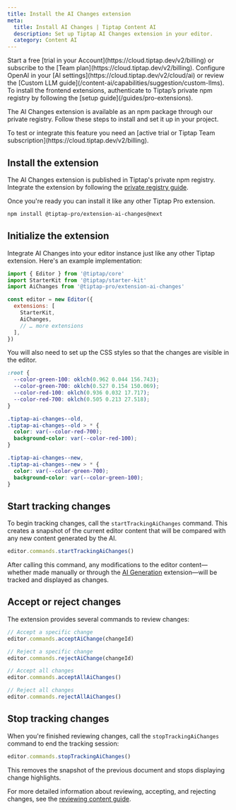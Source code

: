 ```yaml
---
title: Install the AI Changes extension
meta:
  title: Install AI Changes | Tiptap Content AI
  description: Set up Tiptap AI Changes extension in your editor.
  category: Content AI
---
```



<Requirements>
    <RequirementItem label="1. Activate trial or subscribe">
        Start a free [trial in your Account](https://cloud.tiptap.dev/v2/billing) or subscribe to the [Team plan](https://cloud.tiptap.dev/v2/billing).
    </RequirementItem>
    <RequirementItem label="2. Integrate an AI provider">
        Configure OpenAI in your [AI settings](https://cloud.tiptap.dev/v2/cloud/ai) or review the [Custom LLM guide](/content-ai/capabilities/suggestion/custom-llms).
    </RequirementItem>
    <RequirementItem label="3. Install from private registry">
        To install the frontend extensions, authenticate to Tiptap’s private npm registry by following the [setup guide](/guides/pro-extensions).
    </RequirementItem>
</Requirements>

The AI Changes extension is available as an npm package through our private registry. Follow these steps to install and set it up in your project.

<Callout title="Integrate or test AI Changes" variant="warning">
  To test or integrate this feature you need an [active trial or Tiptap Team
  subscription](https://cloud.tiptap.dev/v2/billing).
</Callout>

## Install the extension

The AI Changes extension is published in Tiptap's private npm registry. Integrate the extension by following the [private registry guide](/guides/pro-extensions).

Once you're ready you can install it like any other Tiptap Pro extension.

```bash
npm install @tiptap-pro/extension-ai-changes@next
```

## Initialize the extension

Integrate AI Changes into your editor instance just like any other Tiptap extension. Here's an example implementation:

```js
import { Editor } from '@tiptap/core'
import StarterKit from '@tiptap/starter-kit'
import AiChanges from '@tiptap-pro/extension-ai-changes'

const editor = new Editor({
  extensions: [
    StarterKit,
    AiChanges,
    // … more extensions
  ],
})
```

You will also need to set up the CSS styles so that the changes are visible in the editor.

```css
:root {
  --color-green-100: oklch(0.962 0.044 156.743);
  --color-green-700: oklch(0.527 0.154 150.069);
  --color-red-100: oklch(0.936 0.032 17.717);
  --color-red-700: oklch(0.505 0.213 27.518);
}

.tiptap-ai-changes--old,
.tiptap-ai-changes--old > * {
  color: var(--color-red-700);
  background-color: var(--color-red-100);
}

.tiptap-ai-changes--new,
.tiptap-ai-changes--new > * {
  color: var(--color-green-700);
  background-color: var(--color-green-100);
}
```

## Start tracking changes

To begin tracking changes, call the `startTrackingAiChanges` command. This creates a snapshot of the current editor content that will be compared with any new content generated by the AI.

```ts
editor.commands.startTrackingAiChanges()
```

After calling this command, any modifications to the editor content—whether made manually or through the [AI Generation](/content-ai/capabilities/generation/overview) extension—will be tracked and displayed as changes.

## Accept or reject changes

The extension provides several commands to review changes:

```ts
// Accept a specific change
editor.commands.acceptAiChange(changeId)

// Reject a specific change
editor.commands.rejectAiChange(changeId)

// Accept all changes
editor.commands.acceptAllAiChanges()

// Reject all changes
editor.commands.rejectAllAiChanges()
```

## Stop tracking changes

When you're finished reviewing changes, call the `stopTrackingAiChanges` command to end the tracking session:

```ts
editor.commands.stopTrackingAiChanges()
```

This removes the snapshot of the previous document and stops displaying change highlights.

For more detailed information about reviewing, accepting, and rejecting changes, see the [reviewing content guide](/content-ai/capabilities/changes/features/review-changes).
